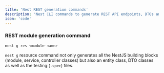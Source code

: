 ```yaml
---
title: 'Nest REST generation commands'
description: 'Nest CLI commands to generate REST API endpoints, DTOs and Entities'
icon: 'code'
---
```


### REST module generation command

```bash 
nest g res <module-name>
```

`nest g` resource command not only generates all the NestJS building blocks (module, service, controller classes) but also an entity class, DTO classes as well as the testing (`.spec`) files.
